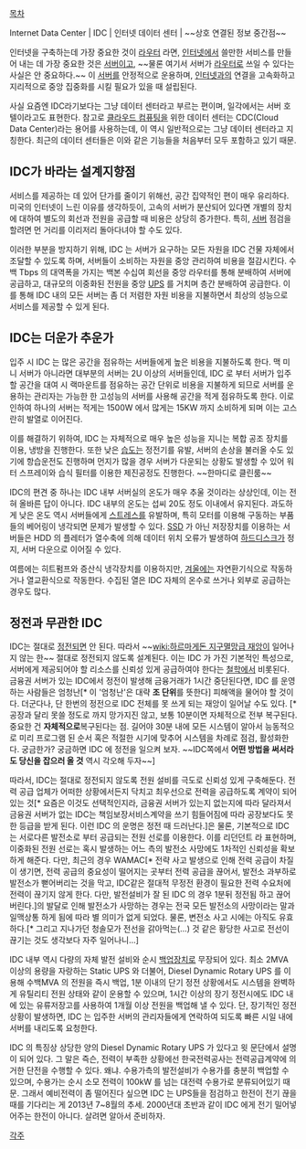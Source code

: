 [[목차]]

Internet Data Center | IDC | 인터넷 데이터 센터 | ~~상호 연결된 정보 중간점~~

인터넷을 구축하는데 가장 중요한 것이 [[라우터]] 라면, [[인터넷]]에서 쓸만한 서비스를 만들어 내는 데 가장 중요한 것은 [[서버]]이고, ~~물론 여기서 서버가 [[라우터]]로 쓰일 수 있다는 사실은 안 중요하다.~~ 이 [[서버]]를 안정적으로 운용하며, [[인터넷]]과의 연결을 고속화하고 지리적으로 중앙 집중화를 시킬 필요가 있을 때 설립된다.

사실 요즘엔 IDC라기보다는 그냥 데이터 센터라고 부르는 편이며, 일각에서는 서버 호텔이라고도 표현한다. 참고로 [[클라우드 컴퓨팅]]을 위한 데이터 센터는 CDC(Cloud Data Center)라는 용어를 사용하는데, 이 역시 일반적으로는 그냥 데이터 센터라고 지칭한다. 최근의 데이터 센터들은 이와 같은 기능들을 처음부터 모두 포함하고 있기 때문.

== IDC가 바라는 설계지향점 ==
서비스를 제공하는 데 있어 단가를 줄이기 위해선, 공간 집약적인 편이 매우 유리하다. 미국의 인터넷이 느린 이유를 생각하듯이, 고속의 서버가 분산되어 있다면 개별의 장치에 대하여 별도의 회선과 전원을 공급할 때 비용은 상당히 증가한다. 특히, [[서버]] 점검을 할려면 먼 거리를 이리저리 돌아다녀야 할 수도 있다. 

이러한 부분을 방지하기 위해, IDC 는 서버가 요구하는 모든 자원을 IDC 건물 자체에서 조달할 수 있도록 하며, 서버들이 소비하는 자원을 중앙 관리하여 비용을 절감시킨다. 수백 Tbps 의 대역폭을 가지는 백본 수십여 회선을 중앙 라우터를 통해 분배하여 서버에 공급하고, 대규모의 이중화된 전원을 중앙 [[UPS]] 를 거치며 층간 분배하여 공급한다. 이를 통해 IDC 내의 모든 서버는 좀 더 저렴한 자원 비용을 지불하면서 최상의 성능으로 서비스를 제공할 수 있게 된다. 

== IDC는 더운가 추운가 ==
입주 시 IDC 는 많은 공간을 점유하는 서버들에게 높은 비용을 지불하도록 한다. 맥 미니 서버가 아니라면 대부분의 서버는 2U 이상의 서버들인데, IDC 로 부터 서버가 입주할 공간을 대여 시 랙마운트를 점유하는 공간 단위로 비용을 지불하게 되므로 서버를 운용하는 관리자는 가능한 한 고성능의 서버를 사용해 공간을 적게 점유하도록 한다. 이로 인하여 하나의 서버는 적게는 1500W 에서 많게는 15KW 까지 소비하게 되며 이는 고스란히 발열로 이어진다. 

이를 해결하기 위하여, IDC 는 자체적으로 매우 높은 성능을 지니는 복합 공조 장치를 이용, 냉방을 진행한다. 또한 낮은 [[습도]]는 정전기를 유발, 서버의 손상을 불러올 수도 있기에 항습운전도 진행하며 먼지가 많을 경우 서버가 다운되는 상황도 발생할 수 있어 워터 스프레이와 습식 필터를 이용한 제진공정도 진행한다. ~~한마디로 클린룸~~

IDC의 편견 중 하나는 IDC 내부 서버실의 온도가 매우 추울 것이라는 상상인데, 이는 전혀 올바른 답이 아니다. IDC 내부의 온도는 섭씨 20도 정도 이내에서 유지된다. 과도하게 낮은 온도 역시 서버들에게 [[스트레스]]를 유발하며, 특히 모터를 이용해 구동하는 부품들의 베어링이 냉각되면 문제가 발생할 수 있다. [[SSD]] 가 아닌 저장장치를 이용하는 서버들은 HDD 의 플레터가 열수축에 의해 데이터 위치 오류가 발생하여 [[하드디스크]]가 정지, 서버 다운으로 이어질 수 있다. 

여름에는 히트펌프와 증산식 냉각장치를 이용하지만, [[겨울]]에는 자연환기식으로 작동하거나 열교환식으로 작동한다. 수집된 열은 IDC 자체의 온수로 쓰거나 외부로 공급하는 경우도 많다.

== 정전과 무관한 IDC ==
IDC는 절대로 [[정전]]되면 안 된다. 따라서 ~~[[wiki:하르마게돈 지구멸망급 재앙]]이 일어나지 않는 한~~ 절대로 정전되지 않도록 설계된다. 이는 IDC 가 가진 기본적인 특성으로, 서버에게 제공되어야 할 리소스를 신뢰성 있게 공급하여야 한다는 [[철학]]에서 비롯된다. 금융권 서버가 있는 IDC에서 정전이 발생해 금융거래가 1시간 중단된다면, IDC 를 운영하는 사람들은 엄청난[* 이 '엄청난'은 대략 '''조 단위'''를 뜻한다] 피해액을 물어야 할 것이다. 더군다나, 단 한번의 정전으로 IDC 전체를 못 쓰게 되는 재앙이 일어날 수도 있다. [* 공장과 달리 못쓸 정도로 까지 망가지진 않고, 보통 10분이면 자체적으로 전부 복구된다. 중요한 건 '''자체적으로'''복구된다는 점. 길어야 30분 내에 모든 시스템이 알아서 능동적으로 미리 프로그램 된 순서 혹은 적절한 시기에 맞추어 시스템을 차례로 점검, 활성화한다. 궁금한가? 궁금하면 IDC 에 정전을 일으켜 보자. ~~IDC쪽에서 '''어떤 방법을 써서라도 당신을 잡으러 올 것''' 역시 각오해 두자~~]

따라서, IDC는 절대로 정전되지 않도록 전원 설비를 극도로 신뢰성 있게 구축해둔다. 전력 공급 업체가 어떠한 상황에서든지 닥치고 최우선으로 전력을 공급하도록 계약이 되어있는 것[* 요즘은 이것도 선택적인지라, 금융권 서버가 있는지 없는지에 따라 달라져서 금융권 서버가 없는 IDC는 책임보장서비스계약을 쓰기 힘들어짐에 따라 공장보다도 못한 등급을 받게 된다. 이런 IDC 의 운명은 정전 때 드러난다.]은 물론, 기본적으로 IDC 는 서로다른 발전소로 부터 공급되는 전원 선로를 이용한다. 이를 리던던트 라 표현하며, 이중화된 전원 선로는 혹시 발생하는 어느 측의 발전소 사망에도 1차적인 신뢰성을 확보하게 해준다. 다만, 최근의 경우 WAMAC[* 전략 사고 발생으로 인해 전력 공급이 차질이 생기면, 전력 공급의 중요성이 떨어지는 곳부터 전력 공급을 끊어서, 발전소 과부하로 발전소가 뻗어버리는 것을 막고, IDC같은 절대적 무정전 환경이 필요한 전력 수요처에 전력이 끊기지 않게 한다. 다만, 발전설비가 잘 된 IDC 의 경우 1분뒤 정전됨 하고 끊어버린다.]의 발달로 인해 발전소가 사망하는 경우는 전국 모든 발전소의 사망이라는 말과 일맥상통 하게 됨에 따라 별 의미가 없게 되었다. 물론, 변전소 사고 시에는 아직도 유효하다.[* 그리고 지나가던 청솔모가 전선을 갉아먹는(...) 것 같은 황당한 사고로 전선이 끊기는 것도 생각보다 자주 일어나니...]

IDC 내부 역시 다량의 자체 발전 설비와 순시 [[백업]]장치로 무장되어 있다. 최소 2MVA 이상의 용량을 자랑하는 Static UPS 와 더불어, Diesel Dynamic Rotary UPS 를 이용해 수백MVA 의 전원을 즉시 백업, 1분 이내의 단기 정전 상황에서도 시스템을 완벽하게 유틸리티 전원 상태와 같이 운용할 수 있으며, 1시간 이상의 장기 정전시에도 IDC 내에 있는 유류저장고를 사용하여 1개월 이상 전원을 백업해 낼 수 있다. 단, 장기적인 정전 상황이 발생하면, IDC 는 입주한 서버의 관리자들에게 연락하여 되도록 빠른 시일 내에 서버를 내리도록 요청한다. 

IDC 의 특징상 상당한 양의 Diesel Dynamic Rotary UPS 가 있다고 윗 문단에서 설명이 되어 있다. 그 말은 즉슨, 전력이 부족한 상황에선 한국전력공사는 전력공급계약에 의거한 단전을 수행할 수 있다. 왜냐. 수용가측의 발전설비가 수용가를 충분히 백업할 수 있으며, 수용가는 순시 소모 전력이 100kW 를 넘는 대전력 수용가로 분류되어있기 때문. 그래서 예비전력이 좀 떨어진다 싶으면 IDC 는 UPS들을 점검하고 한전이 전기 끊을 때를 기다리는 게 2013년 7~8월의 추세. 2000년대 초반과 같이 IDC 에게 전기 밀어넣어주는 한전이 아니다. 살려면 알아서 준비하자. 

[[각주]]
